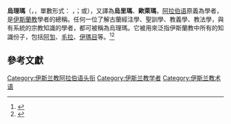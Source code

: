 {{expand|time=2018-06-11T13:32:51+00:00}}

'''烏理瑪'''（{{lang-ar| علماء}}，''{{transl|ar|DIN|ʿUlamāʾ }}''，單數形式： {{rtl-lang|ar|عالِم}} ，''{{transl|ar|DIN|ʿĀlim}}''；{{lang-en|Ulama}}或{{lang|en|ulema}}），又譯為'''烏里瑪'''、'''歐萊瑪'''，[[阿拉伯语|阿拉伯语]]原義為學者，是[[伊斯蘭教|伊斯蘭教]]學者的總稱。任何一位了解古蘭經注學、聖訓學、教義學、教法學，與有系統的宗教知識的學者，都可被稱為烏理瑪。它被用來泛指伊斯蘭教中所有的知識份子，包括[[阿訇|阿訇]]、[[毛拉|毛拉]]、[[伊瑪目|伊瑪目]]等。<ref name="jacb">{{cite book|last1 = Brown|first1 = Jonathan A.C. |author-link = Jonathan A.C. Brown|title = Misquoting Muhammad: The Challenge and Choices of Interpreting the Prophet's Legacy|date = 2014|publisher = [[Oneworld_Publications|Oneworld Publications]]|isbn = 978-1-78074-420-9|page = [https://archive.org/details/misquotingmuhamm0000brow/page/3 3]|quote = The ulama (literally, the learned ones)|url = https://archive.org/details/misquotingmuhamm0000brow/page/3}}</ref><ref name="Def_EI2">{{cite book| author1=Cl. Gilliot| author2=R.C. Repp| author3=K.A. Nizami| author4=M.B. Hooker| author5=Chang-Kuan Lin| author6=J.O. Hunwick| editor1-last=P. Bearman| editor1-first=P.| editor2-last=Bianquis| editor2-first=Th.| editor3-last=Bosworth| editor3-first=C.E.| editor4-last=van Donzel| editor4-first=E.| editor5-last=Heinrichs| editor5-first=W.P.| title=ʿUlamāʾ. In: Encyclopaedia of Islam| date=2012| publisher=E.J. Brill| location=Leiden| isbn=978-90-04-16121-4| edition=2| doi=10.1163/1573-3912_islam_COM_1278}}</ref>

==參考文獻==
{{reflist}}

{{Authority control}}
{{DEFAULTSORT:Ulama}}

[[Category:伊斯兰教阿拉伯语头衔|Category:伊斯兰教阿拉伯语头衔]]
[[Category:伊斯兰教学者|Category:伊斯兰教学者]]
[[Category:伊斯兰教术语|Category:伊斯兰教术语]]

{{伊斯蘭教小作品}}